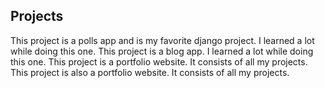 ## Projects

<ProjectCard title="Django Polls App" link="https://bharathpolls.herokuapp.com/" bg="linear-gradient(to right, #D4145A 0%, #FBB03B 100%)">
This project is a polls app and is my favorite django project. I learned a lot while doing this one.
</ProjectCard>

<ProjectCard title="Django Blog App" link="https://bharathblog.herokuapp.com/" bg="linear-gradient(to right, rgb(102, 45, 140) 0%, rgb(237, 30, 121) 100%);">
This project is a blog app. I learned a lot while doing this one.
</ProjectCard>

<ProjectCard title="My Portfolio website" link="https://bharathblog.000webhostapp.com/" bg="linear-gradient(to right, rgb(0, 146, 69) 0%, rgb(252, 238, 33) 100%);">
This project is a portfolio website. It consists of all my projects.
</ProjectCard>

<ProjectCard title="My Portfolio website using netlify" link="https://rangabharath.netlify.com/" bg="linear-gradient(to right, rgb(213, 133, 255) 0%, rgb(0, 255, 238) 100%);">
This project is also a portfolio website. It consists of all my projects.
</ProjectCard>